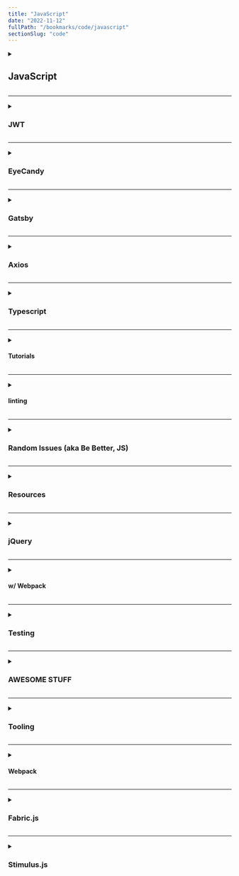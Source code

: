 ```yaml
---
title: "JavaScript"
date: "2022-11-12"
fullPath: "/bookmarks/code/javascript"
sectionSlug: "code"
---
```


<details>
<summary>

## JavaScript

</summary>

<p>

- [Standard built-in objects - JavaScript | MDN](https://developer.mozilla.org/en-US/docs/Web/JavaScript/Reference/Global_Objects)
- [EXAMPLES](https://tonejs.github.io/examples/)
- [Different methods to copy an object in JavaScript | Codementor](https://www.codementor.io/@junedlanja/copy-javascript-object-right-way-ohppc777d)
- [12 Ways to Improve Your DevTools Console Logging](https://blog.openreplay.com/12-ways-to-improve-your-devtools-console-logging)
- [The underutilized console operators in JavaScript | by Carlos Fernandez | Medium](https://jcfernan.medium.com/the-underutilized-console-in-javascript-58815e824b86)
- [Monorepos in JavaScript & TypeScript](https://www.robinwieruch.de/javascript-monorepos/)
- [20 JavaScript snippets that will make you a bette…](https://levelup.gitconnected.com/20-javascript-snippets-that-will-make-you-a-better-developer-68dfe4bf5019)

</p>
</details>

---

<details>
<summary>

### JWT

</summary>

<p>

- [JSON Web Tokens - jwt.io](https://jwt.io/)
- [Implementing JSON Web Token (JWT) to secure your app | by Percy Pham | Nextzy](https://blog.nextzy.me/implementing-json-web-token-jwt-to-secure-your-app-c8e1bd6f6a29)
- [2020-01_Attacking_and_Securing_JWT.pdf](https://owasp.org/www-chapter-vancouver/assets/presentations/2020-01_Attacking_and_Securing_JWT.pdf)
- [JSON Web tokens (JWT): how to use them safely | BBVA](https://www.bbva.com/en/json-web-tokens-jwt-how-to-use-them-safely/)
- [Build a Login/Auth App with the MERN Stack — Part 2 (Frontend & Redux Setup) | by Rishi | Bits and Pieces](https://blog.bitsrc.io/build-a-login-auth-app-with-mern-stack-part-2-frontend-6eac4e38ee82)
- [Build a Login/Auth App with the MERN Stack — Part 1 (Backend) | by Rishi | Bits and Pieces](https://blog.bitsrc.io/build-a-login-auth-app-with-mern-stack-part-1-c405048e3669)

</p>
</details>

---

<details>
<summary>

### EyeCandy

</summary>

<p>

- [ScrollMagic Class: Scene](http://scrollmagic.io/docs/ScrollMagic.Scene.html)
- [ScrollMagic Plugin: addIndicators](http://scrollmagic.io/docs/debug.addIndicators.html)
- [Examples - ScrollMagic](http://scrollmagic.io/examples/)
- [ScrollMagic Class: Controller](http://scrollmagic.io/docs/ScrollMagic.Controller.html)
- [Barba.js](http://barbajs.org/index.html)
- [GreenSock | Docs](https://greensock.com/docs)

</p>
</details>

---

<details>
<summary>

### Gatsby

</summary>

<p>

- [Gatsby.js Tutorial | GatsbyJS](https://www.gatsbyjs.org/tutorial/)
- [Introduction to Gatsby](https://flaviocopes.com/gatsby/)
- [gatsby-plugin-prettier-eslint | Gatsby](https://www.gatsbyjs.com/plugins/gatsby-plugin-prettier-eslint/)
- [Create a table of contents component for MDX in Gatsby](https://johno.com/mdx-table-of-contents-components-in-gatsby)

</p>
</details>

---

<details>
<summary>

### Axios

</summary>

<p>

- [axios/axios: Promise based HTTP client for the browser and node.js](https://github.com/axios/axios)

</p>
</details>

---

<details>
<summary>

### Typescript

</summary>

<p>

- [A quick introduction to “Type Declaration” files and adding type support to your JavaScript packages | by Uday Hiwarale | JsPoint | Medium](https://medium.com/jspoint/typescript-type-declaration-files-4b29077c43)
- [TypeScript: Documentation - Introduction](https://www.typescriptlang.org/docs/handbook/declaration-files/introduction.html)
- [Adding TypeScript | Create React App](https://create-react-app.dev/docs/adding-typescript/)
- [Advanced Configuration | Create React App](https://create-react-app.dev/docs/advanced-configuration/)
- [How to declare global types in TypeScript | bobbyhadz](https://bobbyhadz.com/blog/typescript-make-types-global)
- [TypeScript Cheatsheet, Common Errors, and More | Joshua's Docs](https://docs.joshuatz.com/cheatsheets/typescript/)
- [TypeScript: Documentation - Global .d.ts](https://www.typescriptlang.org/docs/handbook/declaration-files/templates/global-d-ts.html)

</p>
</details>

---

<details>
<summary>

#### Tutorials

</summary>

<p>

- [TypeScript in 5 minutes · TypeScript](https://www.typescriptlang.org/docs/handbook/typescript-in-5-minutes.html)
- [Introduction to TypeScript](https://toddmotto.com/typescript-introduction)
- [TypeScript Tutorial](https://www.tutorialspoint.com/typescript/)
- [Learn TypeScript in 5 minutes – freeCodeCamp.org](https://medium.freecodecamp.org/learn-typescript-in-5-minutes-13eda868daeb)

</p>
</details>

---

<details>
<summary>

#### linting

</summary>

<p>

- [How to add ESLint and Prettier to a React TypeScript Project (2022) | by André Borba Netto Assis | JavaScript in Plain English](https://javascript.plainenglish.io/setting-eslint-and-prettier-on-a-react-typescript-project-2021-22993565edf9)
- [Setting Prettier on a React Typescript project (2022) | by André Borba Netto Assis | Medium](https://andrebnassis.medium.com/setting-prettier-on-a-react-typescript-project-2021-f9f0d5a1d6b0)
- [Blog: Setting up a Gatsby Project with Typescript, Prettier and ESLint — Contic | Agile software development consultancy](https://www.contic.co.uk/blog/setting-up-a-gatsby-project-with-typescript-prettier-and-eslint)
- [How to setup gatsby with TypeScript and ESLint + prettier - DEV Community 👩‍💻👨‍💻](https://dev.to/kornil/how-to-setup-gatsby-with-typescript-and-eslint-prettier-3nb3)

</p>
</details>

---

<details>
<summary>

### Random Issues (aka Be Better, JS)

</summary>

<p>

- [devServer proxy not working · Issue #793 · webpack/webpack-dev-server](https://github.com/webpack/webpack-dev-server/issues/793#issuecomment-316650146)
- [Why doesn't `fetch` reject if 400 ≤ status < 600? · Issue #18 · whatwg/fetch](https://github.com/whatwg/fetch/issues/18)
- [node.js - ECONNRESET when testing netlify functions and Gatsbyjs 2 - Stack Overflow](https://stackoverflow.com/questions/51605871/econnreset-when-testing-netlify-functions-and-gatsbyjs-2)
- [How to addClass, removeClass, toggleClass in JavaScript | Ultimate Courses™](https://ultimatecourses.com/blog/javascript-hasclass-addclass-removeclass-toggleclass)
- [How to toggle class using pure javascript in html - Stack Overflow](https://stackoverflow.com/questions/20301235/how-to-toggle-class-using-pure-javascript-in-html)

</p>
</details>

---

<details>
<summary>

### Resources

</summary>

<p>

- [Proper use of const for defining functions in JavaScript - Stack Overflow](https://stackoverflow.com/questions/33040703/proper-use-of-const-for-defining-functions-in-javascript)
- [Event Handler Namespace in Vanilla JavaScript - Stack Overflow](https://stackoverflow.com/questions/21817397/event-handler-namespace-in-vanilla-javascript/44426162)
- [Pure JavaScript equivalent of jQuery's $.ready() - how to call a function when the page/DOM is ready for it - Stack Overflow](https://stackoverflow.com/questions/9899372/pure-javascript-equivalent-of-jquerys-ready-how-to-call-a-function-when-t)
- [Top 10 Node.js Debugging Tips to Debug Like a Pro – Stackify](https://stackify.com/node-js-debugging-tips/)

</p>
</details>

---

<details>
<summary>

### jQuery

</summary>

<p>


</p>
</details>

---

<details>
<summary>

#### w/ Webpack

</summary>

<p>

- [Webpack gives $ is not defined or jQuery is not defined error in console · Issue #4258 · webpack/webpack](https://github.com/webpack/webpack/issues/4258)
- [javascript - Managing jQuery plugin dependency in webpack - Stack Overflow](https://stackoverflow.com/questions/28969861/managing-jquery-plugin-dependency-in-webpack)

</p>
</details>

---

<details>
<summary>

### Testing

</summary>

<p>

- [Jest · 🃏 Delightful JavaScript Testing](https://jestjs.io/)

</p>
</details>

---

<details>
<summary>

### AWESOME STUFF

</summary>

<p>

- [_______________🚗_____](https://bruno-simon.com/)
- [Bruno Simon — Portfolio (case study) | by Bruno | Medium](https://medium.com/@bruno_simon/bruno-simon-portfolio-case-study-960402cc259b)
- [Three.js – JavaScript 3D Library](https://threejs.org/)
- [schteppe/cannon.js @ GitHub](https://schteppe.github.io/cannon.js/)
- [Samsy/threenext](https://github.com/Samsy/threenext)
- [dataarts/dat.gui: dat.gui is a lightweight controller library for JavaScript.](https://github.com/dataarts/dat.gui)
- [Figma is powered by WebAssembly](https://www.figma.com/blog/webassembly-cut-figmas-load-time-by-3x/)

</p>
</details>

---

<details>
<summary>

### Tooling

</summary>

<p>


</p>
</details>

---

<details>
<summary>

#### Webpack

</summary>

<p>

- [How WebPack decides what entry to load from a package.json](https://www.jonathancreamer.com/how-webpack-decides-what-entry-to-load-from-a-package-json/)
- [Loaders | webpack](https://webpack.js.org/loaders/)
- [Writing a Loader | webpack](https://webpack.js.org/contribute/writing-a-loader/)

</p>
</details>

---

<details>
<summary>

### Fabric.js

</summary>

<p>

- [Build indoor maps with Fabric.js and React - LogRocket Blog](https://blog.logrocket.com/build-indoor-maps-fabric-js-using-react/)
- [Fabric.js](https://github.com/fabricjs)

</p>
</details>

---

<details>
<summary>

### Stimulus.js

</summary>

<p>

- [Stimulus: A modest JavaScript framework for the HTML you already have.](https://stimulus.hotwired.dev/)
- [hotwired/stimulus: A modest JavaScript framework for the HTML you already have](https://github.com/hotwired/stimulus)

</p>
</details>
